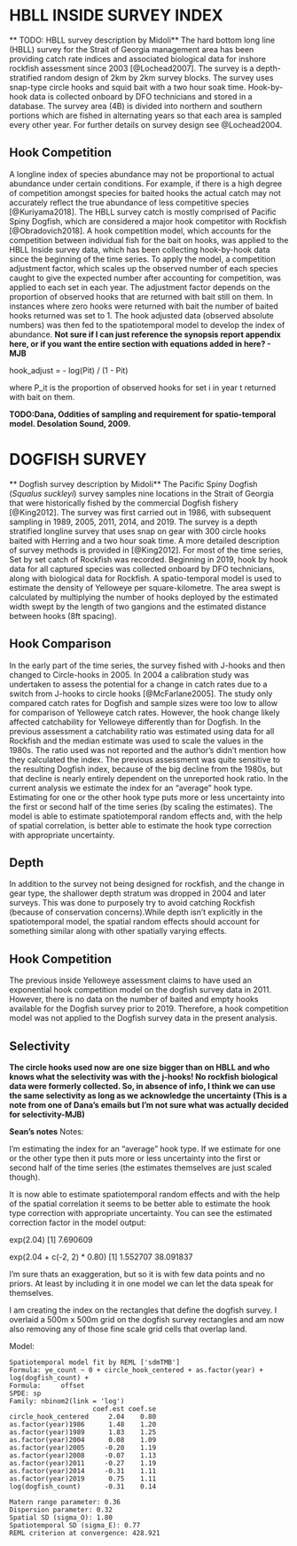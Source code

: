 # HBLL INSIDE SURVEY INDEX
** TODO: HBLL survey description by Midoli**
The hard bottom long line (HBLL) survey for the Strait of Georgia management area has been providing catch rate indices and associated biological data for inshore rockfish assessment since 2003 [@Lochead2007]. The survey is a depth-stratified random design of 2km by 2km survey blocks. The survey uses snap-type circle hooks and squid bait with a two hour soak time. Hook-by-hook data is collected onboard by DFO technicians and stored in a database. The survey area (4B) is divided into northern and southern portions which are fished in alternating years so that each area is sampled every other year. For further details on survey design see @Lochead2004.  

## Hook Competition
A longline index of species abundance may not be proportional to actual abundance under certain conditions. For example, if there is a high degree of competition amongst species for baited hooks the actual catch may not accurately reflect the true abundance of less competitive species [@Kuriyama2018]. The HBLL survey catch is mostly comprised of Pacific Spiny Dogfish, which are considered a major hook competitor with Rockfish [@Obradovich2018]. A hook competition model, which accounts for the competition between individual fish for the bait on hooks, was applied to the HBLL Inside survey data, which has been collecting hook-by-hook data since the beginning of the time series. To apply the model, a competition adjustment factor, which scales up the observed number of each species caught to give the expected number after accounting for competition, was applied to each set in each year. The adjustment factor depends on the proportion of observed hooks that are returned with bait still on them. In instances where zero hooks were returned with bait the number of baited hooks returned was set to 1. The hook adjusted data (observed absolute numbers) was then fed to the spatiotemporal model to develop the index of abundance. **Not sure if I can just reference the synopsis report appendix here, or if you want the entire section with equations added in here? - MJB** 

hook_adjust = - log(Pit) / (1 - Pit)
 
where P_it is the proportion of observed hooks for set i in year t returned with bait on them. 


**TODO:Dana, Oddities of sampling and requirement for spatio-temporal model. Desolation Sound, 2009.**
<!-- These figures are not on the github repo (MJB) so not sure if they are going in the final doc
```r
include_hbll_fig <- function(file) {
  knitr::include_graphics(here::here("figs", file), dpi = NA)
}
```

```r
include_hbll_fig("hbll-joint-raw-data.pdf") 
```


```r
include_hbll_fig("hbll-joint-spde.pdf")
```

```r
include_hbll_fig("hbll-area-in-water.pdf")
```

```r
include_hbll_fig("hbll-joint-baited.pdf")
```

```r
include_hbll_fig("hbll-joint-hook-adjust.pdf")
```

```r
include_hbll_fig("hbll-joint-prediction-log.pdf")
```

```r
include_hbll_fig("hbll-joint-omega.pdf")
```

```r
include_hbll_fig("hbll-joint-epsilon.pdf")
```

```r
include_hbll_fig("hbll-joint-residual-map.pdf")
```

```r
include_hbll_fig("hbll-index-components-eps-depth2.pdf")
```
 -->

# DOGFISH SURVEY
** Dogfish survey description by Midoli**
The Pacific Spiny Dogfish (*Squalus suckleyi*) survey samples nine locations in the Strait of Georgia that were historically fished by the commercial Dogfish fishery [@King2012]. The survey was first carried out in 1986, with subsequent sampling in 1989, 2005, 2011, 2014, and 2019. The survey is a depth stratified longline survey that uses snap on gear with 300 circle hooks baited with Herring and a two hour soak time. A more detailed description of survey methods is provided in [@King2012]. For most of the time series, Set by set catch of Rockfish was recorded. Beginning in 2019, hook by hook data for all captured species was collected onboard by DFO technicians, along with biological data for Rockfish. A spatio-temporal model is used to estimate the density of Yelloweye per square-kilometre. The area swept is calculated by multiplying the number of hooks deployed by the estimated width swept by the length of two gangions and the estimated distance between hooks (8ft spacing).

## Hook Comparison
In the early part of the time series, the survey fished with J-hooks and then changed to Circle-hooks in 2005. In 2004 a calibration study was undertaken to assess the potential for a change in catch rates due to a switch from J-hooks to circle hooks [@McFarlane2005]. The study only compared catch rates for Dogfish and sample sizes were too low to allow for comparison of Yelloweye catch rates. However, the hook change likely affected catchability for Yelloweye differently than for Dogfish. In the previous assessment a catchability ratio was estimated using data for all Rockfish and the median estimate was used to scale the values in the 1980s. The ratio used was not reported and the author's didn't mention how they calculated the index. The previous assessment was quite sensitive to the resulting Dogfish index, because of the big decline from the 1980s, but that decline is nearly entirely dependent on the unreported hook ratio. In the current analysis we estimate the index for an "average" hook type. Estimating for one or the other hook type puts more or less uncertainty into the first or second half of the time series (by scaling the estimates). The model is able to estimate spatiotemporal random effects and, with the help of spatial correlation, is better able to estimate the hook type correction with appropriate uncertainty. 

## Depth
In addition to the survey not being designed for rockfish, and the change in gear type, the shallower depth stratum was dropped in 2004 and later surveys. This was done to purposely try to avoid catching Rockfish (because of conservation concerns).While depth isn't explicitly in the spatiotemporal model, the spatial random effects should account for something similar along with other spatially varying effects. 

## Hook Competition
The previous inside Yelloweye assessment claims to have used an exponential hook competition model on the dogfish survey data in 2011. However, there is no data on the number of baited and empty hooks available for the Dogfish survey prior to 2019. Therefore, a hook competition model was not applied to the Dogfish survey data in the present analysis.  

## Selectivity
**The circle hooks used now are one size bigger than on HBLL and who knows what the selectivity was with the j-hooks! No rockfish biological data were formerly collected. So, in absence of info, I think we can use the same selectivity as long as we acknowledge the uncertainty (This is a note from one of Dana's emails but I'm not sure what was actually decided for selectivity-MJB)**

**Sean's notes**
Notes:

I'm estimating the index for an "average" hook type. If we estimate for one or the other type then it puts more or less uncertainty into the first or second half of the time series (the estimates themselves are just scaled though).

It is now able to estimate spatiotemporal random effects and with the help of the spatial correlation it seems to be better able to estimate the hook type correction with appropriate uncertainty. You can see the estimated correction factor in the model output:

exp(2.04)
[1] 7.690609

exp(2.04 + c(-2, 2) * 0.80)
[1]  1.552707 38.091837

I'm sure thats an exaggeration, but so it is with few data points and no priors. At least by including it in one model we can let the data speak for themselves.

I am creating the index on the rectangles that define the dogfish survey. I overlaid a 500m x 500m grid on the dogfish survey rectangles and am now also removing any of those fine scale grid cells that overlap land.

<!--figures not in repo
```r
include_hbll_fig("dogfish-joint-spde.png")
```

```r
include_hbll_fig("dogfish-yelloweye-per-area-data.png")
```

```r
include_hbll_fig("dogfish-residual-map.png")
```

```r
include_hbll_fig("dogfish-prediction-log.png")
```

```r
include_hbll_fig("dogfish-omega.png")
```

```r
include_hbll_fig("dogfish-epsilon.png")
```

```r
include_hbll_fig("dogfish-index-estimated-hook.png")
```
--> 
\clearpage

Model:

```
Spatiotemporal model fit by REML ['sdmTMB']
Formula: ye_count ~ 0 + circle_hook_centered + as.factor(year) + log(dogfish_count) + 
Formula:     offset
SPDE: sp
Family: nbinom2(link = 'log')
                     coef.est coef.se
circle_hook_centered     2.04    0.80
as.factor(year)1986      1.48    1.20
as.factor(year)1989      1.83    1.25
as.factor(year)2004      0.08    1.09
as.factor(year)2005     -0.20    1.19
as.factor(year)2008     -0.07    1.13
as.factor(year)2011     -0.27    1.19
as.factor(year)2014     -0.31    1.11
as.factor(year)2019      0.75    1.11
log(dogfish_count)      -0.31    0.14

Matern range parameter: 0.36
Dispersion parameter: 0.32
Spatial SD (sigma_O): 1.80
Spatiotemporal SD (sigma_E): 0.77
REML criterion at convergence: 428.921
```

